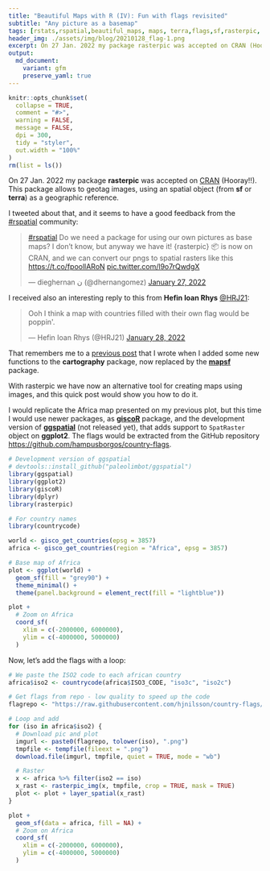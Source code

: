 ```yaml
---
title: "Beautiful Maps with R (IV): Fun with flags revisited"
subtitle: "Any picture as a basemap"
tags: [rstats,rspatial,beautiful_maps, maps, terra,flags,sf,rasterpic, giscoR]
header_img: ./assets/img/blog/20210128_flag-1.png
excerpt: On 27 Jan. 2022 my package rasterpic was accepted on CRAN (Hooray!!). This package allows to geotag images, using an spatial object (from sf or terra) as a geographic reference.
output: 
  md_document:
    variant: gfm
    preserve_yaml: true
---
```


```r
knitr::opts_chunk$set(
  collapse = TRUE,
  comment = "#>",
  warning = FALSE,
  message = FALSE,
  dpi = 300,
  tidy = "styler",
  out.width = "100%"
)
rm(list = ls())
```

On 27 Jan. 2022 my package **rasterpic** was accepted on
[CRAN](https://cran.r-project.org/package=rasterpic) (Hooray!!). This package
allows to geotag images, using an spatial object (from **sf** or **terra**) as a
geographic reference.

I tweeted about that, and it seems to have a good feedback from the
[#rspatial](https://twitter.com/hashtag/rspatial) community:

<blockquote class="twitter-tweet"><p lang="en" dir="ltr"><a href="https://twitter.com/hashtag/rspatial?src=hash&amp;ref_src=twsrc%5Etfw">#rspatial</a> Do we need a package for using our own pictures as base maps? I don’t know, but anyway we have it! {rasterpic} 📦 is now on CRAN, and we can convert our pngs to spatial rasters like this <a href="https://t.co/fpoollARoN">https://t.co/fpoollARoN</a> <a href="https://t.co/l9o7rQwdgX">pic.twitter.com/l9o7rQwdgX</a></p>&mdash; dieghernan ن (@dhernangomez) <a href="https://twitter.com/dhernangomez/status/1486666356544225281?ref_src=twsrc%5Etfw">January 27, 2022</a></blockquote> <script async src="https://platform.twitter.com/widgets.js" charset="utf-8"></script>


I received also an interesting reply to this from **Hefin Ioan Rhys**
[@HRJ21](https://twitter.com/HRJ21):

<blockquote class="twitter-tweet"><p lang="en" dir="ltr">Ooh I think a map with countries filled with their own flag would be poppin&#39;.</p>&mdash; Hefin Ioan Rhys (@HRJ21) <a href="https://twitter.com/HRJ21/status/1486976368936116225?ref_src=twsrc%5Etfw">January 28, 2022</a></blockquote> <script async src="https://platform.twitter.com/widgets.js" charset="utf-8"></script>


That remembers me to a [previous
post](https://dieghernan.github.io/202002_cartography1/#png-layer) that I wrote
when I added some new functions to the **cartography** package, now replaced by
the [**mapsf**](https://cran.r-project.org/package=mapsf) package.

With rasterpic we have now an alternative tool for creating maps using images,
and this quick post would show you how to do it.

I would replicate the Africa map presented on my previous plot, but this time I
would use newer packages, as
[**giscoR**](https://cran.r-project.org/package=giscoR) package, and the
development version of
[**ggspatial**](https://github.com/paleolimbot/ggspatial/pull/92) (not released
yet), that adds support to `SpatRaster` object on **ggplot2**. The flags would
be extracted from the GitHub repository
<https://github.com/hampusborgos/country-flags>.

```r

# Development version of ggspatial
# devtools::install_github("paleolimbot/ggspatial")
library(ggspatial)
library(ggplot2)
library(giscoR)
library(dplyr)
library(rasterpic)

# For country names
library(countrycode)

world <- gisco_get_countries(epsg = 3857)
africa <- gisco_get_countries(region = "Africa", epsg = 3857)

# Base map of Africa
plot <- ggplot(world) +
  geom_sf(fill = "grey90") +
  theme_minimal() +
  theme(panel.background = element_rect(fill = "lightblue"))

plot +
  # Zoom on Africa
  coord_sf(
    xlim = c(-2000000, 6000000),
    ylim = c(-4000000, 5000000)
  )
```

Now, let's add the flags with a loop:

```r

# We paste the ISO2 code to each african country
africa$iso2 <- countrycode(africa$ISO3_CODE, "iso3c", "iso2c")

# Get flags from repo - low quality to speed up the code
flagrepo <- "https://raw.githubusercontent.com/hjnilsson/country-flags/master/png250px/"

# Loop and add
for (iso in africa$iso2) {
  # Download pic and plot
  imgurl <- paste0(flagrepo, tolower(iso), ".png")
  tmpfile <- tempfile(fileext = ".png")
  download.file(imgurl, tmpfile, quiet = TRUE, mode = "wb")

  # Raster
  x <- africa %>% filter(iso2 == iso)
  x_rast <- rasterpic_img(x, tmpfile, crop = TRUE, mask = TRUE)
  plot <- plot + layer_spatial(x_rast)
}

plot +
  geom_sf(data = africa, fill = NA) +
  # Zoom on Africa
  coord_sf(
    xlim = c(-2000000, 6000000),
    ylim = c(-4000000, 5000000)
  )
```
